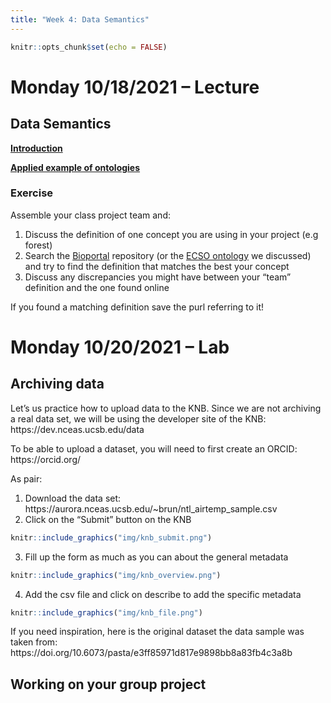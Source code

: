 ```yaml
---
title: "Week 4: Data Semantics"
---
```


```r
knitr::opts_chunk$set(echo = FALSE)
```


# Monday 10/18/2021 -- Lecture

## Data Semantics

**[Introduction](https://docs.google.com/presentation/d/e/2PACX-1vREUl0iUMXFsKUkCnBaU40wExFfy6T5EsSDR1MvFL9nFhKkJsZflyvZVxg43KOx4oDL-zuGLz4Z2Ztu/pub?start=false&loop=false&delayms=60000)**


**[Applied example of ontologies](https://docs.google.com/presentation/d/1_GWATrif3LmDhq9IWJ4EUNBNCKogE7tJwRNrsddf77E/edit?usp=sharing)**


### Exercise

Assemble your class project team and:

1. Discuss the definition of one concept you are using in your project (e.g forest)
2. Search the [Bioportal](https://bioportal.bioontology.org) repository (or the [ECSO ontology](https://bioportal.bioontology.org/ontologies/ECSO/?p=classes&conceptid=root) we discussed) and try to find the definition that matches the best your concept
3. Discuss any discrepancies you might have between your "team" definition and the one found online

If you found a matching definition save the purl referring to it!


# Monday 10/20/2021 -- Lab

## Archiving data

Let's us practice how to upload data to the KNB. Since we are not archiving a real data set, we will be using the developer site of the KNB: https://dev.nceas.ucsb.edu/data

To be able to upload a dataset, you will need to first create an ORCID: https://orcid.org/

As pair:

1. Download the data set: https://aurora.nceas.ucsb.edu/~brun/ntl_airtemp_sample.csv  
2. Click on the "Submit" button on the KNB 

```r
knitr::include_graphics("img/knb_submit.png")
```

3. Fill up the form as much as you can about the general metadata 

```r
knitr::include_graphics("img/knb_overview.png")
```

4. Add the csv file and click on describe to add the specific metadata 

```r
knitr::include_graphics("img/knb_file.png")
```

If you need inspiration, here is the original dataset the data sample was taken from: https://doi.org/10.6073/pasta/e3ff85971d817e9898bb8a83fb4c3a8b



## Working on your group project

